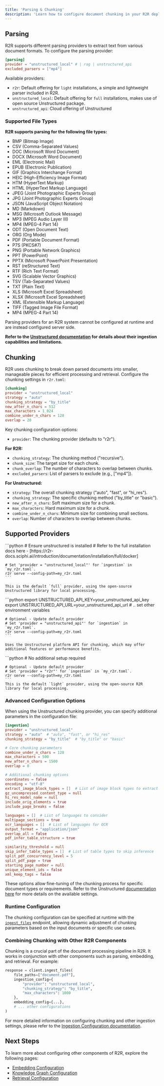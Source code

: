 ```yaml
---
title: 'Parsing & Chunking'
description: 'Learn how to configure document chunking in your R2R deployment'
---
```


## Parsing

R2R supports different parsing providers to extract text from various document formats. To configure the parsing provider:

```toml example r2r.toml
[parsing]
provider = "unstructured_local" # | rag | unstructured_api
excluded_parsers = ["mp4"]
```
Available providers:
- `r2r`: Default offering for `light` installations, a simple and lightweight parser included in R2R.
- `unstructured_local`: Default offering for `full` installations, makes use of open source Unstructured package.
- `unstructured_api`: Cloud offering of Unstructured

### Supported File Types

**R2R supports parsing for the following file types:**

- BMP (Bitmap Image)
- CSV (Comma-Separated Values)
- DOC (Microsoft Word Document)
- DOCX (Microsoft Word Document)
- EML (Electronic Mail)
- EPUB (Electronic Publication)
- GIF (Graphics Interchange Format)
- HEIC (High-Efficiency Image Format)
- HTM (HyperText Markup)
- HTML (HyperText Markup Language)
- JPEG (Joint Photographic Experts Group)
- JPG (Joint Photographic Experts Group)
- JSON (JavaScript Object Notation)
- MD (Markdown)
- MSG (Microsoft Outlook Message)
- MP3 (MPEG Audio Layer III)
- MP4 (MPEG-4 Part 14)
- ODT (Open Document Text)
- ORG (Org Mode)
- PDF (Portable Document Format)
- P7S (PKCS#7)
- PNG (Portable Network Graphics)
- PPT (PowerPoint)
- PPTX (Microsoft PowerPoint Presentation)
- RST (reStructured Text)
- RTF (Rich Text Format)
- SVG (Scalable Vector Graphics)
- TSV (Tab-Separated Values)
- TXT (Plain Text)
- XLS (Microsoft Excel Spreadsheet)
- XLSX (Microsoft Excel Spreadsheet)
- XML (Extensible Markup Language)
- TIFF (Tagged Image File Format)
- MP4 (MPEG-4 Part 14)

<Note> Parsing providers for an R2R system cannot be configured at runtime and are instead configured server side. </Note>

**Refer to the [Unstructured documentation](https://docs.unstructured.io/welcome) for details about their ingestion capabilities and limitations.**

## Chunking

R2R uses chunking to break down parsed documents into smaller, manageable pieces for efficient processing and retrieval. Configure the chunking settings in `r2r.toml`:

```toml r2r.toml
[chunking]
provider = "unstructured_local"
strategy = "auto"
chunking_strategy = "by_title"
new_after_n_chars = 512
max_characters = 1_024
combine_under_n_chars = 128
overlap = 20
```

Key chunking configuration options:

- `provider`: The chunking provider (defaults to "r2r").

**For R2R:**
- `chunking_strategy`: The chunking method ("recursive").
- `chunk_size`: The target size for each chunk.
- `chunk_overlap`: The number of characters to overlap between chunks.
- `excluded_parsers`: List of parsers to exclude (e.g., ["mp4"]).

**For Unstructured:**
- `strategy`: The overall chunking strategy ("auto", "fast", or "hi_res").
- `chunking_strategy`: The specific chunking method ("by_title" or "basic").
- `new_after_n_chars`: Soft maximum size for a chunk.
- `max_characters`: Hard maximum size for a chunk.
- `combine_under_n_chars`: Minimum size for combining small sections.
- `overlap`: Number of characters to overlap between chunks.

## Supported Providers

<Tabs>
  <Tab title="Unstructured Local">
    ```python
    # Ensure unstructured is installed
    # Refer to the full installation docs here - [https://r2r-docs.sciphi.ai/introduction/documentation/installation/full/docker]

    # Set 'provider = "unstructured_local"' for `ingestion` in `my_r2r.toml`.
    r2r serve --config-path=my_r2r.toml
    ```

    This is the default `full` provider, using the open-source Unstructured library for local processing.
  </Tab>

  <Tab title="Unstructured API">
    ```python
    export UNSTRUCTURED_API_KEY=your_unstructured_api_key
    export UNSTRUCTURED_API_URL=your_unstructured_api_url
    # .. set other environment variables

    # Optional - Update default provider
    # Set 'provider = "unstructured_api"' for `ingestion` in `my_r2r.toml`.
    r2r serve --config-path=my_r2r.toml
    ```

    Uses the Unstructured platform API for chunking, which may offer additional features or performance benefits.
  </Tab>

  <Tab title="R2R">
    ```python
    # No additional setup required

    # Optional - Update default provider
    # Set 'provider = "r2r"' for `ingestion` in `my_r2r.toml`.
    r2r serve --config-path=my_r2r.toml
    ```
    This is the default `light` provider, using the open-source R2R library for local processing.

  </Tab>
</Tabs>

### Advanced Configuration Options

When using the Unstructured chunking provider, you can specify additional parameters in the configuration file:

```toml
[ingestion]
provider = "unstructured_local"
strategy = "auto"  # "auto", "fast", or "hi_res"
chunking_strategy = "by_title"  # "by_title" or "basic"

# Core chunking parameters
combine_under_n_chars = 128
max_characters = 500
new_after_n_chars = 1500
overlap = 0

# Additional chunking options
coordinates = false
encoding = "utf-8"
extract_image_block_types = []  # List of image block types to extract
gz_uncompressed_content_type = null
hi_res_model_name = null
include_orig_elements = true
include_page_breaks = false

languages = []  # List of languages to consider
multipage_sections = true
ocr_languages = []  # List of languages for OCR
output_format = "application/json"
overlap_all = false
pdf_infer_table_structure = true

similarity_threshold = null
skip_infer_table_types = []  # List of table types to skip inference
split_pdf_concurrency_level = 5
split_pdf_page = true
starting_page_number = null
unique_element_ids = false
xml_keep_tags = false
```

These options allow fine-tuning of the chunking process for specific document types or requirements. Refer to the Unstructured [documentation here](https://docs.unstructured.io/open-source/core-functionality/chunking) for more details on the available settings.

### Runtime Configuration

The chunking configuration can be specified at runtime with the [`ingest_files`](/api-reference/endpoint/ingest_files) endpoint, allowing dynamic adjustment of chunking parameters based on the input documents or specific use cases.

### Combining Chunking with Other R2R Components

Chunking is a crucial part of the document processing pipeline in R2R. It works in conjunction with other components such as parsing, embedding, and retrieval. For example:

```python
response = client.ingest_files(
    file_paths=["document.pdf"],
    ingestion_config={
        "provider": "unstructured_local",
        "chunking_strategy": "by_title",
        "max_characters": 1000
    },
    embedding_config={...},
    # ... other configurations
)
```

For more detailed information on configuring chunking and other ingestion settings, please refer to the [Ingestion Configuration documentation](/documentation/configuration/ingestion/overview).

## Next Steps

To learn more about configuring other components of R2R, explore the following pages:

- [Embedding Configuration](/documentation/configuration/ingestion/embedding)
- [Knowledge Graph Configuration](/documentation/configuration/knowledge-graph/overview)
- [Retrieval Configuration](/documentation/configuration/retrieval/overview)

